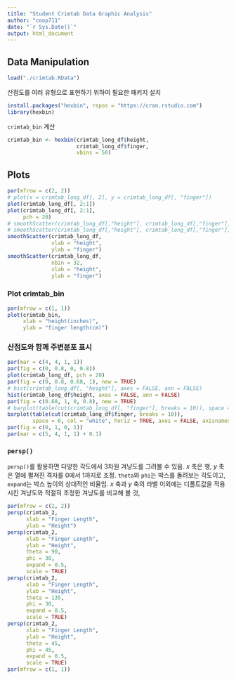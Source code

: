 ```yaml
---
title: "Student Crimtab Data Graphic Analysis"
author: "coop711"
date: "`r Sys.Date()`"
output: html_document
---
```


## Data Manipulation

```r
load("./crimtab.RData")
```

산점도를  여러 유형으로 표현하기 위하여 필요한 패키지 설치

```r
install.packages("hexbin", repos = "https://cran.rstudio.com")
library(hexbin)
```

`crimtab_bin` 계산

```r
crimtab_bin <- hexbin(crimtab_long_df$height, 
                      crimtab_long_df$finger, 
                      xbins = 50)
```

## Plots

```r
par(mfrow = c(2, 2))
# plot(x = crimtab_long_df[, 2], y = crimtab_long_df[, "finger"])
plot(crimtab_long_df[, 2:1])
plot(crimtab_long_df[, 2:1], 
     pch = 20)
# smoothScatter(crimtab_long_df[,"height"], crimtab_long_df[,"finger"], xlab = "height", ylab = "finger")
# smoothScatter(crimtab_long_df[,"height"], crimtab_long_df[,"finger"], nbin = 32, xlab = "height", ylab = "finger")
smoothScatter(crimtab_long_df, 
              xlab = "height", 
              ylab = "finger")
smoothScatter(crimtab_long_df, 
              nbin = 32, 
              xlab = "height", 
              ylab = "finger")
```

<P style = "page-break-before:always">

### Plot crimtab_bin

```r
par(mfrow = c(1, 1))
plot(crimtab_bin, 
     xlab = "height(inches)", 
     ylab = "finger length(cm)")
```

<P style = "page-break-before:always">

### 산점도와 함께 주변분포 표시

```r
par(mar = c(4, 4, 1, 1))
par(fig = c(0, 0.8, 0, 0.8))
plot(crimtab_long_df, pch = 20)
par(fig = c(0, 0.8, 0.68, 1), new = TRUE)
# hist(crimtab_long_df[, "height"], axes = FALSE, ann = FALSE)
hist(crimtab_long_df$height, axes = FALSE, ann = FALSE)
par(fig = c(0.68, 1, 0, 0.8), new = TRUE)
# barplot(table(cut(crimtab_long_df[, "finger"], breaks = 10)), space = 0, col = "white", horiz = TRUE, axes = FALSE, axisnames = FALSE)
barplot(table(cut(crimtab_long_df$finger, breaks = 10)), 
        space = 0, col = "white", horiz = TRUE, axes = FALSE, axisnames = FALSE)
par(fig = c(0, 1, 0, 1))
par(mar = c(5, 4, 1, 1) + 0.1)
```

<P style = "page-break-before:always">

### `persp()`

`persp()`를 활용하면 다양한 각도에서 3차원 겨냥도를 그려볼 수 있음. $x$ 축은 행, $y$ 축은 열에 펼쳐진 격자를 0에서 1까지로 조정. `theta`와 `phi`는 박스를 돌려보는 각도이고, `expand`는 박스 높이의 상대적인 비율임. $x$ 축과 $y$ 축의 라벨 이외에는 디폴트값을 적용시킨 겨냥도와 적절히 조정한 겨냥도를 비교해 볼 것,

```r
par(mfrow = c(2, 2))
persp(crimtab_2, 
      xlab = "Finger Length", 
      ylab = "Height")
persp(crimtab_2, 
      xlab = "Finger Length", 
      ylab = "Height", 
      theta = 90, 
      phi = 30, 
      expand = 0.5, 
      scale = TRUE)
persp(crimtab_2, 
      xlab = "Finger Length", 
      ylab = "Height", 
      theta = 135, 
      phi = 30, 
      expand = 0.5, 
      scale = TRUE)
persp(crimtab_2, 
      xlab = "Finger Length", 
      ylab = "Height", 
      theta = 45, 
      phi = 45, 
      expand = 0.5, 
      scale = TRUE)
par(mfrow = c(1, 1))
```

